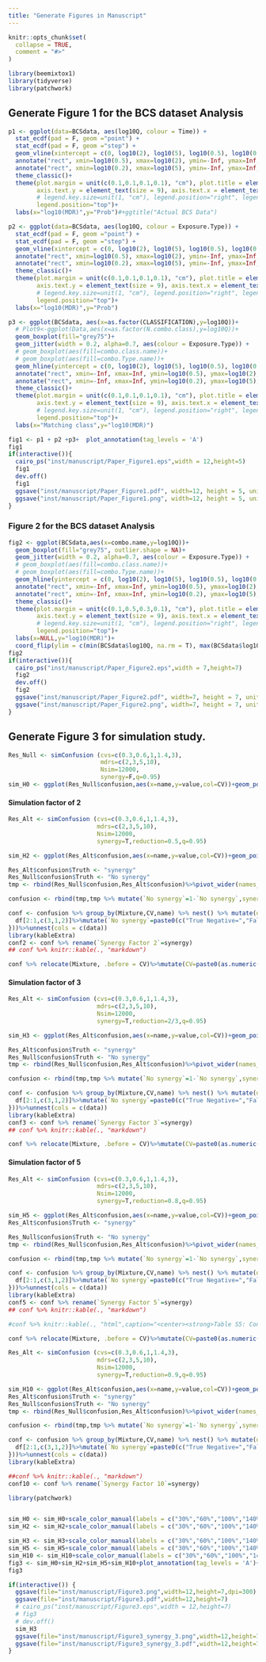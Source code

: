 ```yaml
---
title: "Generate Figures in Manuscript"
---
```


```r
knitr::opts_chunk$set(
  collapse = TRUE,
  comment = "#>"
)
```

```r
library(beemixtox1)
library(tidyverse)
library(patchwork)
```


## Generate Figure 1 for the BCS dataset Analysis

```r

p1 <- ggplot(data=BCSdata, aes(log10Q, colour = Time)) +
  stat_ecdf(pad = F, geom ="point") +
  stat_ecdf(pad = F, geom ="step") +
  geom_vline(xintercept = c(0, log10(2), log10(5), log10(0.5), log10(0.2)), linetype = c(1,2,3,2,3)) +
  annotate("rect", xmin=log10(0.5), xmax=log10(2), ymin=-Inf, ymax=Inf, alpha=0.2) +
  annotate("rect", xmin=log10(0.2), xmax=log10(5), ymin=-Inf, ymax=Inf, alpha=0.2) +
  theme_classic()+
  theme(plot.margin = unit(c(0.1,0.1,0.1,0.1), "cm"), plot.title = element_text(size = 18), strip.text.x =element_text(size = 14), rect = element_blank(), panel.border=element_rect(size=2,fill=NA, colour='black'),
        axis.text.y = element_text(size = 9), axis.text.x = element_text(size = 14), axis.title.x=element_text(size=12), axis.title.y=element_text(size=12), legend.text=element_text(size=14), legend.title=element_text(size=14),
        # legend.key.size=unit(1, "cm"), legend.position="right", legend.box.background = element_rect(size=1,fill=NA))+
        legend.position="top")+
  labs(x="log10(MDR)",y="Prob")#+ggtitle("Actual BCS Data")
```


```r
p2 <- ggplot(data=BCSdata, aes(log10Q, colour = Exposure.Type)) +
  stat_ecdf(pad = F, geom ="point") +
  stat_ecdf(pad = F, geom ="step") +
  geom_vline(xintercept = c(0, log10(2), log10(5), log10(0.5), log10(0.2)), linetype = c(1,2,3,2,3)) +
  annotate("rect", xmin=log10(0.5), xmax=log10(2), ymin=-Inf, ymax=Inf, alpha=0.2) +
  annotate("rect", xmin=log10(0.2), xmax=log10(5), ymin=-Inf, ymax=Inf, alpha=0.2) +
  theme_classic()+
  theme(plot.margin = unit(c(0.1,0.1,0.1,0.1), "cm"), plot.title = element_text(size = 18), strip.text.x =element_text(size = 14), rect = element_blank(), panel.border=element_rect(size=2,fill=NA, colour='black'),
        axis.text.y = element_text(size = 9), axis.text.x = element_text(size = 14), axis.title.x=element_text(size=12), axis.title.y=element_text(size=12), legend.text=element_text(size=14), legend.title=element_text(size=14),
        # legend.key.size=unit(1, "cm"), legend.position="right", legend.box.background = element_rect(size=1,fill=NA))+
        legend.position="top")+
  labs(x="log10(MDR)",y="Prob")
```


```r
p3 <- ggplot(BCSdata, aes(x=as.factor(CLASSIFICATION),y=log10Q))+
  # Plot9<-ggplot(Data,aes(x=as.factor(N.combo.class),y=log10Q))+
  geom_boxplot(fill="grey75")+
  geom_jitter(width = 0.2, alpha=0.7, aes(colour = Exposure.Type)) +
  # geom_boxplot(aes(fill=combo.class.name))+
  # geom_boxplot(aes(fill=combo.Type.name))+
  geom_hline(yintercept = c(0, log10(2), log10(5), log10(0.5), log10(0.2)), linetype = c(1,2,3,2,3)) +
  annotate("rect", xmin=-Inf, xmax=Inf, ymin=log10(0.5), ymax=log10(2), alpha=0.2) +
  annotate("rect", xmin=-Inf, xmax=Inf, ymin=log10(0.2), ymax=log10(5), alpha=0.2) +
  theme_classic()+
  theme(plot.margin = unit(c(0.1,0.1,0.1,0.1), "cm"), plot.title = element_text(size = 18), strip.text.x =element_text(size = 14), rect = element_blank(), panel.border=element_rect(size=2,fill=NA, colour='black'),
        axis.text.y = element_text(size = 9), axis.text.x = element_text(size = 14), axis.title.x=element_text(size=12), axis.title.y=element_text(size=12), legend.text=element_text(size=14), legend.title=element_text(size=14),
        # legend.key.size=unit(1, "cm"), legend.position="right", legend.box.background = element_rect(size=1,fill=NA))+
        legend.position="top")+
  labs(x="Matching class",y="log10(MDR)")
```


```r
fig1 <- p1 + p2 +p3+  plot_annotation(tag_levels = 'A')
fig1
if(interactive()){
  cairo_ps("inst/manuscript/Paper_Figure1.eps",width = 12,height=5)
  fig1
  dev.off()
  fig1
  ggsave("inst/manuscript/Paper_Figure1.pdf", width=12, height = 5, units = "in")
  ggsave("inst/manuscript/Paper_Figure1.png", width=12, height = 5, units = "in",dpi=300)
}
```


### Figure 2 for the BCS dataset Analysis

```r
fig2 <- ggplot(BCSdata,aes(x=combo.name,y=log10Q))+
  geom_boxplot(fill="grey75", outlier.shape = NA)+
  geom_jitter(width = 0.2, alpha=0.7, aes(colour = Exposure.Type)) +
  # geom_boxplot(aes(fill=combo.class.name))+
  # geom_boxplot(aes(fill=combo.Type.name))+
  geom_hline(yintercept = c(0, log10(2), log10(5), log10(0.5), log10(0.2)), linetype = c(1,2,3,2,3)) +
  annotate("rect", xmin=-Inf, xmax=Inf, ymin=log10(0.5), ymax=log10(2), alpha=0.2) +
  annotate("rect", xmin=-Inf, xmax=Inf, ymin=log10(0.2), ymax=log10(5), alpha=0.2) +
  theme_classic()+
  theme(plot.margin = unit(c(0.1,0.5,0.3,0.1), "cm"), plot.title = element_text(size = 18), strip.text.x =element_text(size = 14), rect = element_blank(), panel.border=element_rect(size=2,fill=NA, colour='black'),
        axis.text.y = element_text(size = 9), axis.text.x = element_text(size = 14), axis.title.x=element_text(size=12), axis.title.y=element_text(size=12), legend.text=element_text(size=14), legend.title=element_text(size=14),
        # legend.key.size=unit(1, "cm"), legend.position="right", legend.box.background = element_rect(size=1,fill=NA))+
        legend.position="top")+
  labs(x=NULL,y="log10(MDR)")+
  coord_flip(ylim = c(min(BCSdata$log10Q, na.rm = T), max(BCSdata$log10Q, na.rm = T)))
fig2
if(interactive()){
  cairo_ps("inst/manuscript/Paper_Figure2.eps",width = 7,height=7)
  fig2
  dev.off()
  fig2
  ggsave("inst/manuscript/Paper_Figure2.pdf", width=7, height = 7, units = "in")
  ggsave("inst/manuscript/Paper_Figure2.png", width=7, height = 7, units = "in",dpi=300)
}
```

## Generate Figure 3 for simulation study. 


```r
Res_Null <- simConfusion (cvs=c(0.3,0.6,1,1.4,3),
                          mdrs=c(2,3,5,10),
                          Nsim=12000,
                          synergy=F,q=0.95)
sim_H0 <- ggplot(Res_Null$confusion,aes(x=name,y=value,col=CV))+geom_point()+geom_line(aes(group=CV))+facet_grid(.~Mixture)+theme(axis.text.x = element_text(angle = 90))+ scale_y_continuous(labels = scales::percent_format(accuracy = 1))+geom_hline(yintercept = 0.05,lty=2)+xlab("MDR Cutoff")+ylab("False Positive Rate")+ggtitle("No Synergy")
```

#### Simulation factor of 2

```r
Res_Alt <- simConfusion (cvs=c(0.3,0.6,1,1.4,3),
                         mdrs=c(2,3,5,10),
                         Nsim=12000,
                         synergy=T,reduction=0.5,q=0.95)

sim_H2 <- ggplot(Res_Alt$confusion,aes(x=name,y=value,col=CV))+geom_point()+geom_line(aes(group=CV))+facet_grid(.~Mixture)+theme(axis.text.x = element_text(angle = 90))+ scale_y_continuous(labels = scales::percent_format(accuracy = 1))+geom_hline(yintercept = 0.75,lty=2)+xlab("MDR Cutoff")+ggtitle("Synergy: Reduction Factor of 2")+ylab("True Positive Rate")
```


```r
Res_Alt$confusion$Truth <- "synergy"
Res_Null$confusion$Truth <- "No synergy"
tmp <- rbind(Res_Null$confusion,Res_Alt$confusion)%>%pivot_wider(names_from = Truth,values_from=value)%>%mutate(Decision="Reject H0")

confusion <- rbind(tmp,tmp %>% mutate(`No synergy`=1-`No synergy`,synergy=1-synergy,Decision="Do not reject H0"))

conf <- confusion %>% group_by(Mixture,CV,name) %>% nest() %>% mutate(data=purrr::map(data,function(df){
  df[2:1,c(3,1,2)]%>%mutate(`No synergy`=paste0(c("True Negative=","False Positive="),formatC(`No synergy`*100,digits = 1,format="f"),"%"),synergy=paste0(c("False Negative=","True Positive="),formatC(synergy*100,digits = 1,format="f"),"%"))
}))%>%unnest(cols = c(data))
library(kableExtra)
conf2 <- conf %>% rename(`Synergy Factor 2`=synergy)
## conf %>% knitr::kable(., "markdown")
```


```r
conf %>% relocate(Mixture, .before = CV)%>%mutate(CV=paste0(as.numeric(CV)*100,"%"))%>%mutate(Mixture=plyr::mapvalues(Mixture,from=c(2,3),to=c("Binary","Tertiary"))) %>% knitr::kable(., "html",caption="<center><strong>Table S4: The Confusion Matrix using different MDR thresholds when reduction factor is 2</strong></center>", escape = FALSE) %>%kable_paper(c("striped"),full_width = T) %>% collapse_rows
```





#### Simulation factor of 3

```r
Res_Alt <- simConfusion (cvs=c(0.3,0.6,1,1.4,3),
                         mdrs=c(2,3,5,10),
                         Nsim=12000,
                         synergy=T,reduction=2/3,q=0.95)

sim_H3 <- ggplot(Res_Alt$confusion,aes(x=name,y=value,col=CV))+geom_point()+geom_line(aes(group=CV))+facet_grid(.~Mixture)+theme(axis.text.x = element_text(angle = 90))+ scale_y_continuous(labels = scales::percent_format(accuracy = 1))+geom_hline(yintercept = 0.75,lty=2)+xlab("MDR Cutoff")+ggtitle("Synergy: Reduction Factor of 3")+ylab("True Positive Rate")
```


```r
Res_Alt$confusion$Truth <- "synergy"
Res_Null$confusion$Truth <- "No synergy"
tmp <- rbind(Res_Null$confusion,Res_Alt$confusion)%>%pivot_wider(names_from = Truth,values_from=value)%>%mutate(Decision="Reject H0")

confusion <- rbind(tmp,tmp %>% mutate(`No synergy`=1-`No synergy`,synergy=1-synergy,Decision="Do not reject H0"))

conf <- confusion %>% group_by(Mixture,CV,name) %>% nest() %>% mutate(data=purrr::map(data,function(df){
  df[2:1,c(3,1,2)]%>%mutate(`No synergy`=paste0(c("True Negative=","False Positive="),formatC(`No synergy`*100,digits = 1,format="f"),"%"),synergy=paste0(c("False Negative=","True Positive="),formatC(synergy*100,digits = 1,format="f"),"%"))
}))%>%unnest(cols = c(data))
library(kableExtra)
conf3 <- conf %>% rename(`Synergy Factor 3`=synergy)
## conf %>% knitr::kable(., "markdown")
```


```r
conf %>% relocate(Mixture, .before = CV)%>%mutate(CV=paste0(as.numeric(CV)*100,"%"))%>%mutate(Mixture=plyr::mapvalues(Mixture,from=c(2,3),to=c("Binary","Tertiary"))) %>% knitr::kable(., "html",caption="<center><strong>Table S4: The Confusion Matrix using different MDR thresholds when reduction factor is 2</strong></center>", escape = FALSE) %>%kable_paper(c("striped"),full_width = T) %>% collapse_rows
```

#### Simulation factor of 5

```r
Res_Alt <- simConfusion (cvs=c(0.3,0.6,1,1.4,3),
                         mdrs=c(2,3,5,10),
                         Nsim=12000,
                         synergy=T,reduction=0.8,q=0.95)

sim_H5 <- ggplot(Res_Alt$confusion,aes(x=name,y=value,col=CV))+geom_point()+geom_line(aes(group=CV))+facet_grid(.~Mixture)+theme(axis.text.x = element_text(angle = 90))+ scale_y_continuous(labels = scales::percent_format(accuracy = 1))+geom_hline(yintercept = 0.75,lty=2)+xlab("MDR Cutoff")+ggtitle("Synergy: Reduction Factor of 5")+ylab("True Positive Rate")
Res_Alt$confusion$Truth <- "synergy"

Res_Null$confusion$Truth <- "No synergy"
tmp <- rbind(Res_Null$confusion,Res_Alt$confusion)%>%pivot_wider(names_from = Truth,values_from=value)%>%mutate(Decision="Reject H0")

confusion <- rbind(tmp,tmp %>% mutate(`No synergy`=1-`No synergy`,synergy=1-synergy,Decision="Do not reject H0"))

conf <- confusion %>% group_by(Mixture,CV,name) %>% nest() %>% mutate(data=purrr::map(data,function(df){
  df[2:1,c(3,1,2)]%>%mutate(`No synergy`=paste0(c("True Negative=","False Positive="),formatC(`No synergy`*100,digits = 1,format="f"),"%"),synergy=paste0(c("False Negative=","True Positive="),formatC(synergy*100,digits = 1,format="f"),"%"))
}))%>%unnest(cols = c(data))
library(kableExtra)
conf5 <- conf %>% rename(`Synergy Factor 5`=synergy)
## conf %>% knitr::kable(., "markdown")
```

```r
#conf %>% knitr::kable(., "html",caption="<center><strong>Table S5: Confusion matrix with reduction factor of 5</strong></center>", escape = FALSE) %>%kable_paper(full_width = T) %>% collapse_rows

conf %>% relocate(Mixture, .before = CV)%>%mutate(CV=paste0(as.numeric(CV)*100,"%"))%>%mutate(Mixture=plyr::mapvalues(Mixture,from=c(2,3),to=c("Binary","Tertiary"))) %>% knitr::kable(., "html",caption="<center><strong>Table S5: The Confusion Matrix using different MDR thresholds when reduction factor is 5</strong></center>", escape = FALSE) %>%kable_paper(c("striped"),full_width = T) %>% collapse_rows
```




```r
Res_Alt <- simConfusion (cvs=c(0.3,0.6,1,1.4,3),
                         mdrs=c(2,3,5,10),
                         Nsim=12000,
                         synergy=T,reduction=0.9,q=0.95)

sim_H10 <- ggplot(Res_Alt$confusion,aes(x=name,y=value,col=CV))+geom_point()+geom_line(aes(group=CV))+facet_grid(.~Mixture)+theme(axis.text.x = element_text(angle = 90))+ scale_y_continuous(labels = scales::percent_format(accuracy = 1))+geom_hline(yintercept = 0.75,lty=2)+xlab("MDR Cutoff")+ggtitle("Synergy: Reduction Factor of 10")+ylab("True Positive Rate")
Res_Alt$confusion$Truth <- "synergy"
Res_Null$confusion$Truth <- "No synergy"
tmp <- rbind(Res_Null$confusion,Res_Alt$confusion)%>%pivot_wider(names_from = Truth,values_from=value)%>%mutate(Decision="Reject H0")

confusion <- rbind(tmp,tmp %>% mutate(`No synergy`=1-`No synergy`,synergy=1-synergy,Decision="Do not reject H0"))

conf <- confusion %>% group_by(Mixture,CV,name) %>% nest() %>% mutate(data=purrr::map(data,function(df){
  df[2:1,c(3,1,2)]%>%mutate(`No synergy`=paste0(c("True Negative=","False Positive="),formatC(`No synergy`*100,digits = 1,format="f"),"%"),synergy=paste0(c("False Negative=","True Positive="),formatC(synergy*100,digits = 1,format="f"),"%"))
}))%>%unnest(cols = c(data))
library(kableExtra)

##conf %>% knitr::kable(., "markdown")
conf10 <- conf %>% rename(`Synergy Factor 10`=synergy)
```



```r
library(patchwork)


sim_H0 <- sim_H0+scale_color_manual(labels = c("30%","60%","100%","140%","300%"),values = scales::hue_pal()(5))
sim_H2 <- sim_H2+scale_color_manual(labels = c("30%","60%","100%","140%","300%"),values = scales::hue_pal()(5)) 

sim_H3 <- sim_H3+scale_color_manual(labels = c("30%","60%","100%","140%","300%"),values = scales::hue_pal()(5)) 
sim_H5 <- sim_H5+scale_color_manual(labels = c("30%","60%","100%","140%","300%"),values = scales::hue_pal()(5)) 
sim_H10 <- sim_H10+scale_color_manual(labels = c("30%","60%","100%","140%","300%"),values = scales::hue_pal()(5)) 
fig3 <- sim_H0+sim_H2+sim_H5+sim_H10+plot_annotation(tag_levels = 'A')+ plot_layout(guides = "collect")
fig3

if(interactive()) {
  ggsave(file="inst/manuscript/Figure3.png",width=12,height=7,dpi=300)
  ggsave(file="inst/manuscript/Figure3.pdf",width=12,height=7)
  # cairo_ps("inst/manuscript/Figure3.eps",width = 12,height=7)
  # fig3
  # dev.off()
  sim_H3
  ggsave(file="inst/manuscript/Figure3_synergy_3.png",width=12,height=7,dpi=300)
  ggsave(file="inst/manuscript/Figure3_synergy_3.pdf",width=12,height=7)
}



```
